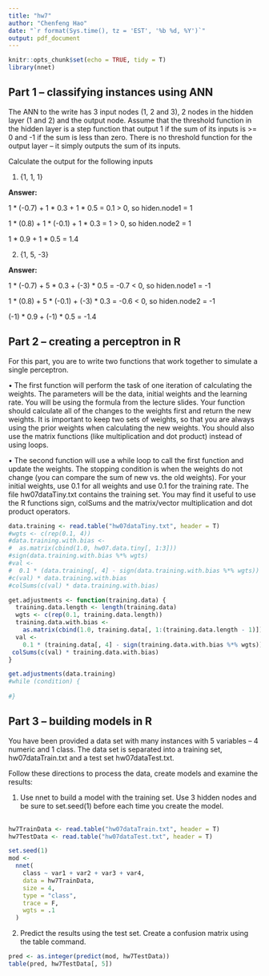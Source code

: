 ```yaml
---
title: "hw7"
author: "Chenfeng Hao"
date: "`r format(Sys.time(), tz = 'EST', '%b %d, %Y')`"
output: pdf_document
---
```


```r
knitr::opts_chunk$set(echo = TRUE, tidy = T)
library(nnet)
```

## Part 1 – classifying instances using ANN  

The ANN to the write has 3 input nodes (1, 2 and 3), 2 nodes in the hidden layer (1 and 2) and the output node. Assume that the threshold function in the hidden layer is a step function that output 1 if the sum of its inputs is >= 0 and -1 if the sum is less than zero.  There is no threshold function for the output layer – it simply outputs the sum of its inputs.  

Calculate the output for the following inputs  

1.	{1, 1, 1}  

**Answer: **  

1 * (-0.7) + 1 * 0.3 + 1 * 0.5 = 0.1 > 0, so hiden.node1 = 1  

1 * (0.8) + 1 * (-0.1) + 1 * 0.3 = 1 > 0, so hiden.node2 = 1  

1 * 0.9 + 1 * 0.5 = 1.4


2.	{1, 5, -3}  

**Answer: **  

1 * (-0.7) + 5 * 0.3 + (-3) * 0.5 = -0.7 < 0, so hiden.node1 = -1  

1 * (0.8) + 5 * (-0.1) + (-3) * 0.3 = -0.6 < 0, so hiden.node2 = -1  

(-1) * 0.9 + (-1) * 0.5 = -1.4


## Part 2 – creating a perceptron in R  


For this part, you are to write two functions that work together to simulate a single perceptron.  

•	The first function will perform the task of one iteration of calculating the weights.  The parameters will be the data, initial weights and the learning rate.  You will be using the formula from the lecture slides.  Your function should calculate all of the changes to the weights first and return the new weights.  It is important to keep two sets of weights, so that you are always using the prior weights when calculating the new weights.  You should also use the matrix functions (like multiplication and dot product) instead of using loops.  

•	The second function will use a while loop to call the first function and update the weights.  The stopping condition is when the weights do not change (you can compare the sum of new vs. the old weights).  For your initial weights, use 0.1 for all weights and use 0.1 for the training rate.  The file hw07dataTiny.txt contains the training set.  You may find it useful to use the R functions sign, colSums and the matrix/vector multiplication and dot product operators.  

```r
data.training <- read.table("hw07dataTiny.txt", header = T)
#wgts <- c(rep(0.1, 4))
#data.training.with.bias <-
#  as.matrix(cbind(1.0, hw07.data.tiny[, 1:3]))
#sign(data.training.with.bias %*% wgts)
#val <-
#  0.1 * (data.training[, 4] - sign(data.training.with.bias %*% wgts))
#c(val) * data.training.with.bias
#colSums(c(val) * data.training.with.bias)

get.adjustments <- function(training.data) {
  training.data.length <- length(training.data)
  wgts <- c(rep(0.1, training.data.length))
  training.data.with.bias <-
    as.matrix(cbind(1.0, training.data[, 1:(training.data.length - 1)]))
  val <-
    0.1 * (training.data[, 4] - sign(training.data.with.bias %*% wgts))
 colSums(c(val) * training.data.with.bias)
}

get.adjustments(data.training)
#while (condition) {
  
#}
```

## Part 3 – building models in R  

You have been provided a data set with many instances with 5 variables – 4 numeric and 1 class.  The data set is separated into a training set, hw07dataTrain.txt and a test set hw07dataTest.txt.  

Follow these directions to process the data, create models and examine the results:  

1.	Use nnet to build a model with the training set.  Use 3 hidden nodes and be sure to set.seed(1) before each time you create the model.  
\
```r
hw7TrainData <- read.table("hw07dataTrain.txt", header = T)
hw7TestData <- read.table("hw07dataTest.txt", header = T)

set.seed(1)
mod <-
  nnet(
    class ~ var1 + var2 + var3 + var4,
    data = hw7TrainData,
    size = 4,
    type = "class",
    trace = F,
    wgts = .1
  )
```

2.	Predict the results using the test set.  Create a confusion matrix using the table command. 
\
```r
pred <- as.integer(predict(mod, hw7TestData))
table(pred, hw7TestData[, 5])
```

